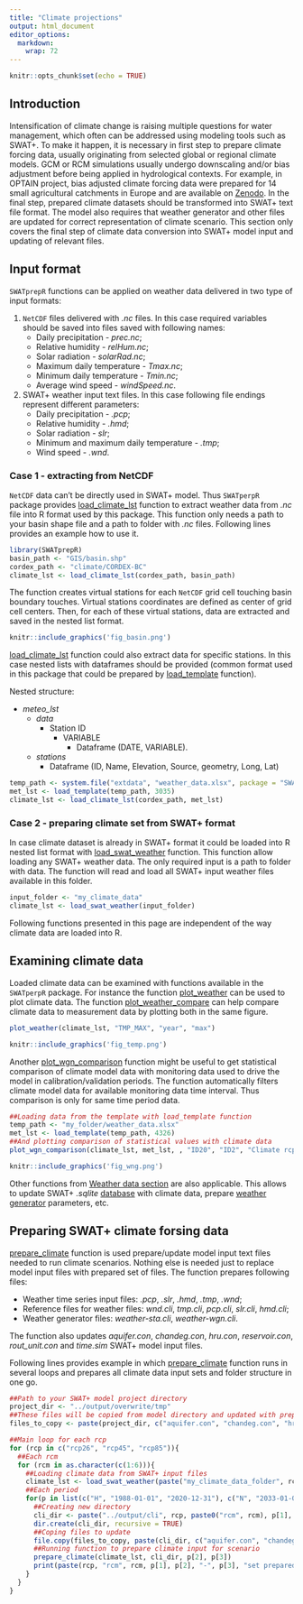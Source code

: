 ```yaml
---
title: "Climate projections"
output: html_document
editor_options: 
  markdown: 
    wrap: 72
---
```


```r
knitr::opts_chunk$set(echo = TRUE)
```

## Introduction

Intensification of climate change is raising multiple questions for water management, which often can be addressed using modeling tools such as SWAT+. To make it happen, it is necessary in first step to prepare climate forcing data, usually originating from selected global or regional climate models. GCM or RCM simulations usually undergo downscaling and/or bias adjustment before being applied in hydrological contexts. For example, in OPTAIN project, bias adjusted climate forcing data were prepared for 14 small agricultural catchments in Europe and are available on [Zenodo](https://zenodo.org/record/6202062#.ZHYrXHZByUk). In the final step, prepared climate datasets should be transformed into SWAT+ text file format. The model also requires that weather generator and other files are updated for correct representation of climate scenario. This section only covers the final step of climate data conversion into SWAT+ model input and updating of relevant files.

## Input format

`SWATprepR` functions can be applied on weather data delivered in two type of input formats:

1. `NetCDF` files delivered with *.nc* files. In this case required variables should be saved into files saved with following names:
    + Daily precipitation - *prec.nc*; 
    + Relative humidity - *relHum.nc*;
    + Solar radiation - *solarRad.nc*;
    + Maximum daily temperature - *Tmax.nc*;
    + Minimum daily temperature - *Tmin.nc*;
    + Average wind speed - *windSpeed.nc*.
2. SWAT+ weather input text files. In this case following file endings represent different parameters:
    + Daily precipitation - *.pcp*; 
    + Relative humidity - *.hmd*;
    + Solar radiation - *slr*;
    + Minimum and maximum daily temperature - *.tmp*;
    + Wind speed - *.wnd*.

### Case 1 - extracting from NetCDF

`NetCDF` data can't be directly used in SWAT+ model. Thus `SWATperpR` package provides [load_climate_lst](../reference/load_climate_lst.html) function to extract weather data from *.nc* file into R format used by this package. This function only needs a path to your basin shape file and a path to folder with *.nc* files. Following lines provides an example how to use it.

```r
library(SWATprepR)
basin_path <- "GIS/basin.shp"
cordex_path <- "climate/CORDEX-BC"
climate_lst <- load_climate_lst(cordex_path, basin_path)
```

The function creates virtual stations for each `NetCDF` grid cell touching basin boundary touches. Virtual stations coordinates are defined as center of grid cell centers. Then, for each of these virtual stations, data are extracted and saved in the nested list format. 

```r
knitr::include_graphics('fig_basin.png')
```

[load_climate_lst](../reference/load_climate_lst.html) function could also extract data for specific stations. In this case nested lists with dataframes should be provided (common format used in this package that could be prepared by [load_template](../reference/load_template.html) function). 

Nested structure:

+ *meteo_lst*
    + *data*
        + Station ID
            + VARIABLE
                + Dataframe (DATE, VARIABLE). 
    + *stations*
        + Dataframe (ID, Name, Elevation, Source, geometry, Long, Lat) 

```r
temp_path <- system.file("extdata", "weather_data.xlsx", package = "SWATprepR")
met_lst <- load_template(temp_path, 3035)
climate_lst <- load_climate_lst(cordex_path, met_lst)
```

###  Case 2 - preparing climate set from SWAT+ format

In case climate dataset is already in SWAT+ format it could be loaded into R nested list format with [load_swat_weather](../reference/load_swat_weather.html) function. This function allow loading any SWAT+ weather data. The only required input is a path to folder with data. The function will read and load all SWAT+ input weather files available in this folder. 

```r
input_folder <- "my_climate_data"
climate_lst <- load_swat_weather(input_folder)
```

Following functions presented in this page  are independent of the way climate data are loaded into R. 

## Examining climate data

Loaded climate data can be examined with functions available in the `SWATperpR` package. For instance the function [plot_weather](../reference/plot_weather.html) can be used to plot climate data. The function [plot_weather_compare](../reference/plot_weather_compare.html) can help compare climate data to measurement data by plotting both in the same figure. 

```r
plot_weather(climate_lst, "TMP_MAX", "year", "max")
```

```r
knitr::include_graphics('fig_temp.png')
```

Another [plot_wgn_comparison](../reference/plot_wgn_comparison.html) function might be useful to get statistical comparison of climate model data with monitoring data used to drive the model in calibration/validation periods. The function automatically filters climate model data for available monitoring data time interval. Thus comparison is only for same time period data.  

```r
##Loading data from the template with load_template function
temp_path <- "my_folder/weather_data.xlsx"
met_lst <- load_template(temp_path, 4326)
##And plotting comparison of statistical values with climate data
plot_wgn_comparison(climate_lst, met_lst, , "ID20", "ID2", "Climate rcp26m1", "Monitoring data", "comparison")
```

```r
knitr::include_graphics('fig_wng.png')
```

Other functions from [Weather data section](../articles/weather.html) are also applicable. This allows to update SWAT+ *.sqlite* [database](https://biopsichas.github.io/SWATprepR/articles/weather.html#wgn-input-function) with climate data, prepare [weather generator](https://biopsichas.github.io/SWATprepR/articles/weather.html#wgn-input-function) parameters, etc.

## Preparing SWAT+ climate forsing data

[prepare_climate](../reference/prepare_climate.html) function is used prepare/update model input text files needed to run climate scenarios. Nothing else is needed just to replace model input files with prepared set of files. The function prepares following files:

+ Weather time series input files: *.pcp*, *.slr*, *.hmd*, *.tmp*, *.wnd*;
+ Reference files for weather files: *wnd.cli*, *tmp.cli*, *pcp.cli*, *slr.cli*, *hmd.cli*;
+ Weather generator files: *weather-sta.cli*, *weather-wgn.cli*.

The function also updates *aquifer.con*, *chandeg.con*, *hru.con*, *reservoir.con*, *rout_unit.con* and *time.sim* SWAT+ model input files.

Following lines provides example in which  [prepare_climate](../reference/prepare_climate.html) function runs in several loops and prepares all climate data input sets and folder structure in one go.  

```r
##Path to your SWAT+ model project directory
project_dir <- "../output/overwrite/tmp"
##These files will be copied from model directory and updated with prepare_climate function
files_to_copy <- paste(project_dir, c("aquifer.con", "chandeg.con", "hru.con", "reservoir.con", "rout_unit.con", "time.sim"), sep="/")

##Main loop for each rcp
for (rcp in c("rcp26", "rcp45", "rcp85")){
  ##Each rcm
  for (rcm in as.character(c(1:6))){
    ##Loading climate data from SWAT+ input files
    climate_lst <- load_swat_weather(paste("my_climate_data_folder", rcp, rcm, sep = "/"))
    ##Each period
    for(p in list(c("H", "1988-01-01", "2020-12-31"), c("N", "2033-01-01", "2065-12-31"), c("E", "2067-01-01", "2099-12-31"))){
      ##Creating new directory
      cli_dir <- paste("../output/cli", rcp, paste0("rcm", rcm), p[1], sep = "/")
      dir.create(cli_dir, recursive = TRUE)
      ##Coping files to update
      file.copy(files_to_copy, paste(cli_dir, c("aquifer.con", "chandeg.con", "hru.con", "reservoir.con", "rout_unit.con", "time.sim"), sep = "/"), overwrite = TRUE)
      ##Running function to prepare climate input for scenario
      prepare_climate(climate_lst, cli_dir, p[2], p[3])
      print(paste(rcp, "rcm", rcm, p[1], p[2], "-", p[3], "set prepared."))
    }
  }
}
```
